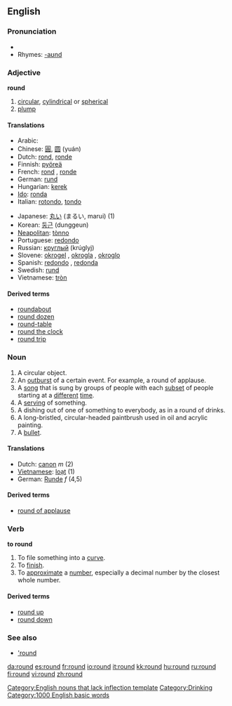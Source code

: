 ==English==

{{rank|morning|money|door|276|round|kind|form|hundred}}

===Pronunciation===
*{{audio|en-us-round.ogg|Audio (US)}}
*Rhymes: [[Rhymes:English:-aʊnd|-aʊnd]]

===Adjective===
'''round'''
#[[circular]], [[cylindrical]] or [[spherical]]
#[[plump]]

====Translations====
{{top}}
*Arabic: {{ARchar|[[مستدير]]}} {{IPAchar|(mustadīr)}}
*Chinese: [[圓]], [[圆]] (yuán)
*Dutch: [[rond]], [[ronde]]
*Finnish: [[pyöreä]]
*French: [[rond]] {{m}}, [[ronde]] {{f}}
*German: [[rund]]
*Hungarian: [[kerek]]
*[[Ido]]: [[ronda]]
*Italian: [[rotondo]], [[tondo]]
{{mid}}
*Japanese: [[丸い]] (まるい, marui) (1)
*Korean: [[둥근]] (dunggeun)
*[[Neapolitan]]: [[tònno]]
*Portuguese: [[redondo]]
*Russian: [[круглый]] (krúglyj)
*Slovene: [[okrogel]] {{m}}, [[okrogla]] {{f}}, [[okroglo]] {{n}}
*Spanish: [[redondo]] {{m}}, [[redonda]] {{f}}
*Swedish: [[rund]]
*Vietnamese: [[tròn]]
{{bottom}}

====Derived terms====
*[[roundabout]]
*[[round dozen]]
*[[round-table]]
*[[round the clock]]
*[[round trip]]

===Noun===
{{en-round}}
#A circular object.
#An [[outburst]] of a certain event. For example, a round of applause.
#A [[song]] that is sung by groups of people with each [[subset]] of people starting at a [[different]] [[time]].
#A [[serving]] of something.
#A dishing out of one of something to everybody, as in a round of drinks.
#A long-bristled, circular-headed paintbrush used in oil and acrylic painting. 
#A [[bullet]].

====Translations====
{{top}}
*Dutch: [[canon]] ''m'' (2)
*[[Vietnamese]]: [[loạt]] (1)
*German: [[Runde]] ''f'' (4,5)
{{bottom}}

====Derived terms====
*[[round of applause]]

===Verb===
'''to round'''
#To file something into a [[curve]].
#To [[finish]].
#To [[approximate]] a [[number]], especially a decimal number by the closest whole number.
====Derived terms====
*[[round up]]
*[[round down]]

=== See also ===
* [['round]]

[[Category:English nouns that lack inflection template]]
[[Category:Drinking]]
[[Category:1000 English basic words]]

[[da:round]]
[[es:round]]
[[fr:round]]
[[io:round]]
[[it:round]]
[[kk:round]]
[[hu:round]]
[[ru:round]]
[[fi:round]]
[[vi:round]]
[[zh:round]]